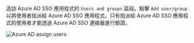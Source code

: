 造訪 Azure AD SSO 應用程式的 `Users and groups` 區段。點擊 `Add user/group` 以將使用者指派給 Azure AD SSO 應用程式。只有指派給 Azure AD SSO 應用程式的使用者才能透過 Azure AD SSO 連接器進行驗證。

<img src="/img/assets/azure_ad_assign_users.webp" alt="Azure AD assign users" />

